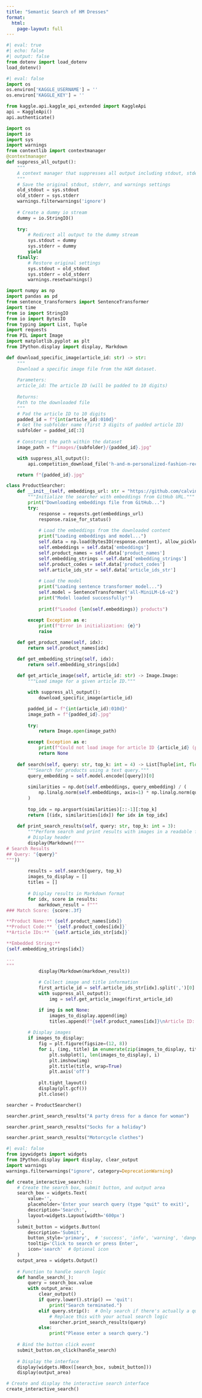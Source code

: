 ```yaml
---
title: "Semantic Search of HM Dresses"
format:
  html:
    page-layout: full
---
```


```python
#| eval: true
#| echo: false 
#| output: false
from dotenv import load_dotenv
load_dotenv()
```

```python
#| eval: false
import os
os.environ['KAGGLE_USERNAME'] = ''
os.environ['KAGGLE_KEY'] = ''
```

```python
from kaggle.api.kaggle_api_extended import KaggleApi
api = KaggleApi()
api.authenticate()
```

```python
import os
import io 
import sys
import warnings
from contextlib import contextmanager
@contextmanager
def suppress_all_output():
    """
    A context manager that suppresses all output including stdout, stderr, and warnings.
    """
    # Save the original stdout, stderr, and warnings settings
    old_stdout = sys.stdout
    old_stderr = sys.stderr
    warnings.filterwarnings('ignore')
    
    # Create a dummy io stream
    dummy = io.StringIO()
    
    try:
        # Redirect all output to the dummy stream
        sys.stdout = dummy
        sys.stderr = dummy
        yield
    finally:
        # Restore original settings
        sys.stdout = old_stdout
        sys.stderr = old_stderr
        warnings.resetwarnings()
```

```python
import numpy as np
import pandas as pd 
from sentence_transformers import SentenceTransformer
import time
from io import StringIO
from io import BytesIO
from typing import List, Tuple
import requests
from PIL import Image
import matplotlib.pyplot as plt
from IPython.display import display, Markdown
```

```python
def download_specific_image(article_id: str) -> str:
    """
    Download a specific image file from the H&M dataset.
    
    Parameters:
    article_id: The article ID (will be padded to 10 digits)
    
    Returns:
    Path to the downloaded file
    """
    # Pad the article ID to 10 digits
    padded_id = f"{int(article_id):010d}"
    # Get the subfolder name (first 3 digits of padded article ID)
    subfolder = padded_id[:3]
    
    # Construct the path within the dataset
    image_path = f"images/{subfolder}/{padded_id}.jpg"

    with suppress_all_output(): 
        api.competition_download_file('h-and-m-personalized-fashion-recommendations', image_path)

    return f"{padded_id}.jpg"
```

```python
class ProductSearcher:
    def __init__(self, embeddings_url: str = "https://github.com/calvinw/semantic-search/raw/refs/heads/main/product_embeddings.npz"):
        """Initialize the searcher with embeddings from GitHub URL."""
        print("Downloading embeddings file from GitHub...")
        try:
            response = requests.get(embeddings_url)
            response.raise_for_status()
            
            # Load the embeddings from the downloaded content
            print("Loading embeddings and model...")
            self.data = np.load(BytesIO(response.content), allow_pickle=True)
            self.embeddings = self.data['embeddings']
            self.product_names = self.data['product_names']
            self.embedding_strings = self.data['embedding_strings']
            self.product_codes = self.data['product_codes']
            self.article_ids_str = self.data['article_ids_str']
            
            # Load the model
            print("Loading sentence transformer model...")
            self.model = SentenceTransformer('all-MiniLM-L6-v2')
            print("Model loaded successfully!")
            
            print(f"Loaded {len(self.embeddings)} products")
            
        except Exception as e:
            print(f"Error in initialization: {e}")
            raise

    def get_product_name(self, idx):
        return self.product_names[idx]

    def get_embedding_string(self, idx):
        return self.embedding_strings[idx]
    
    def get_article_image(self, article_id: str) -> Image.Image:
        """Load image for a given article ID."""

        with suppress_all_output(): 
            download_specific_image(article_id)

        padded_id = f"{int(article_id):010d}"
        image_path = f"{padded_id}.jpg" 
        
        try:
            return Image.open(image_path)

        except Exception as e:
            print(f"Could not load image for article ID {article_id} (padded: {padded_id}): {e}")
            return None
    
    def search(self, query: str, top_k: int = 4) -> List[Tuple[int, float]]:
        """Search for products using a text query."""
        query_embedding = self.model.encode([query])[0]
        
        similarities = np.dot(self.embeddings, query_embedding) / (
            np.linalg.norm(self.embeddings, axis=1) * np.linalg.norm(query_embedding)
        )
        
        top_idx = np.argsort(similarities)[::-1][:top_k]
        return [(idx, similarities[idx]) for idx in top_idx]
    
    def print_search_results(self, query: str, top_k: int = 3):
        """Perform search and print results with images in a readable format using Markdown."""
        # Display header
        display(Markdown(f"""
# Search Results
## Query: "{query}"
"""))
        
        results = self.search(query, top_k)
        images_to_display = []
        titles = []
        
        # Display results in Markdown format
        for idx, score in results:
            markdown_result = f"""
### Match Score: {score:.3f}

**Product Name:** {self.product_names[idx]}  
**Product Code:** `{self.product_codes[idx]}`  
**Article IDs:** `{self.article_ids_str[idx]}`

**Embedded String:**  
{self.embedding_strings[idx]}

---
"""
            display(Markdown(markdown_result))
            
            # Collect image and title information
            first_article_id = self.article_ids_str[idx].split(',')[0]
            with suppress_all_output(): 
                img = self.get_article_image(first_article_id)

            if img is not None:
                images_to_display.append(img)
                titles.append(f"{self.product_names[idx]}\nArticle ID: {first_article_id}")
        
        # Display images
        if images_to_display:
            fig = plt.figure(figsize=(12, 8))
            for i, (img, title) in enumerate(zip(images_to_display, titles), 1):
                plt.subplot(1, len(images_to_display), i)
                plt.imshow(img)
                plt.title(title, wrap=True)
                plt.axis('off')
            
            plt.tight_layout()
            display(plt.gcf())
            plt.close()

searcher = ProductSearcher()
```

```python
searcher.print_search_results("A party dress for a dance for woman")
```

```python
searcher.print_search_results("Socks for a holiday")
```

```python
searcher.print_search_results("Motorcycle clothes")
```

```python
#| eval: false
from ipywidgets import widgets
from IPython.display import display, clear_output
import warnings
warnings.filterwarnings("ignore", category=DeprecationWarning)

def create_interactive_search():
    # Create the search box, submit button, and output area
    search_box = widgets.Text(
        value='',
        placeholder='Enter your search query (type "quit" to exit)',
        description='Search:',
        layout=widgets.Layout(width='600px')
    )
    submit_button = widgets.Button(
        description='Submit',
        button_style='primary',  # 'success', 'info', 'warning', 'danger' or ''
        tooltip='Click to search or press Enter',
        icon='search'  # Optional icon
    )
    output_area = widgets.Output()
    
    # Function to handle search logic
    def handle_search(_):
        query = search_box.value
        with output_area:
            clear_output()
            if query.lower().strip() == 'quit':
                print("Search terminated.")
            elif query.strip():  # Only search if there's actually a query
                # Replace this with your actual search logic
                searcher.print_search_results(query)
            else:
                print("Please enter a search query.")
    
    # Bind the button click event
    submit_button.on_click(handle_search)
    
    # Display the interface
    display(widgets.HBox([search_box, submit_button]))
    display(output_area)

# Create and display the interactive search interface
create_interactive_search()
```
